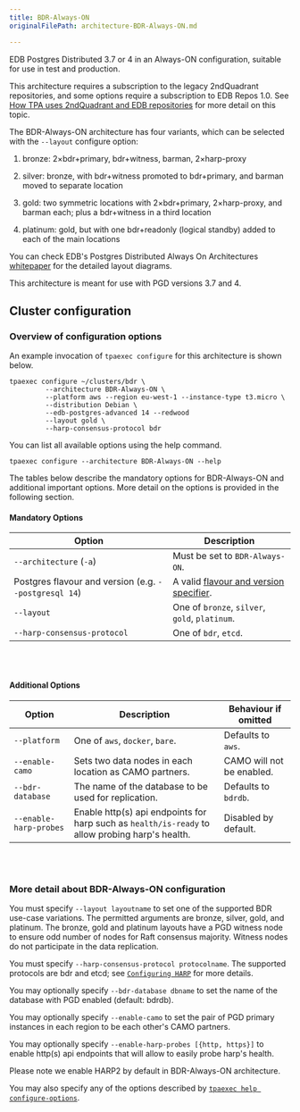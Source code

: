 ```yaml
---
title: BDR-Always-ON
originalFilePath: architecture-BDR-Always-ON.md

---
```


EDB Postgres Distributed 3.7 or 4 in an Always-ON
configuration, suitable for use in test and production.

This architecture requires a subscription to the legacy 2ndQuadrant
repositories, and some options require a subscription to EDB Repos 1.0.
See [How TPA uses 2ndQuadrant and EDB repositories](reference/2q_and_edb_repositories/)
for more detail on this topic.

The BDR-Always-ON architecture has four variants, which can be
selected with the `--layout` configure option:

1.  bronze: 2×bdr+primary, bdr+witness, barman, 2×harp-proxy

2.  silver: bronze, with bdr+witness promoted to bdr+primary, and barman
    moved to separate location

3.  gold: two symmetric locations with 2×bdr+primary, 2×harp-proxy,
    and barman each; plus a bdr+witness in a third location

4.  platinum: gold, but with one bdr+readonly (logical standby) added to
    each of the main locations

You can check EDB's Postgres Distributed Always On Architectures
[whitepaper](https://www.enterprisedb.com/promote/bdr-always-on-architectures)
for the detailed layout diagrams.

This architecture is meant for use with PGD versions 3.7 and 4.

## Cluster configuration

### Overview of configuration options

An example invocation of `tpaexec configure` for this architecture
is shown below.

```shell
tpaexec configure ~/clusters/bdr \
         --architecture BDR-Always-ON \
         --platform aws --region eu-west-1 --instance-type t3.micro \
         --distribution Debian \
         --edb-postgres-advanced 14 --redwood
         --layout gold \
         --harp-consensus-protocol bdr
```

You can list all available options using the help command.

```shell
tpaexec configure --architecture BDR-Always-ON --help
```

The tables below describe the mandatory options for BDR-Always-ON
and additional important options.
More detail on the options is provided in the following section.

#### Mandatory Options

| Option                                                | Description                                                                               |
| ----------------------------------------------------- | ----------------------------------------------------------------------------------------- |
| `--architecture` (`-a`)                               | Must be set to `BDR-Always-ON`.                                                           |
| Postgres flavour and version (e.g. `--postgresql 14`) | A valid [flavour and version specifier](tpaexec-configure/#postgres-flavour-and-version). |
| `--layout`                                            | One of `bronze`, `silver`, `gold`, `platinum`.                                            |
| `--harp-consensus-protocol`                           | One of `bdr`, `etcd`.                                                                     |

<br/><br/>

#### Additional Options

| Option                 | Description                                                                                     | Behaviour if omitted      |
| ---------------------- | ----------------------------------------------------------------------------------------------- | ------------------------- |
| `--platform`           | One of `aws`, `docker`, `bare`.                                                                 | Defaults to `aws`.        |
| `--enable-camo`        | Sets two data nodes in each location as CAMO partners.                                          | CAMO will not be enabled. |
| `--bdr-database`       | The name of the database to be used for replication.                                            | Defaults to `bdrdb`.      |
| `--enable-harp-probes` | Enable http(s) api endpoints for harp such as `health/is-ready` to allow probing harp's health. | Disabled by default.      |

<br/><br/>

### More detail about BDR-Always-ON configuration

You must specify `--layout layoutname` to set one of the supported BDR
use-case variations. The permitted arguments are bronze, silver, gold, and
platinum. The bronze, gold and platinum layouts have a PGD witness node
to ensure odd number of nodes for Raft consensus majority. Witness nodes do
not participate in the data replication.

You must specify `--harp-consensus-protocol protocolname`. The supported
protocols are bdr and etcd; see [`Configuring HARP`](reference/harp/) for more details.

You may optionally specify `--bdr-database dbname` to set the name of
the database with PGD enabled (default: bdrdb).

You may optionally specify `--enable-camo` to set the pair of PGD
primary instances in each region to be each other's CAMO partners.

You may optionally specify `--enable-harp-probes [{http, https}]` to
enable http(s) api endpoints that will allow to easily probe harp's health.

Please note we enable HARP2 by default in BDR-Always-ON architecture.

You may also specify any of the options described by
[`tpaexec help configure-options`](tpaexec-configure/).
